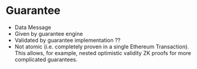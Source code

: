 # Guarantee

* Data Message
* Given by guarantee engine
* Validated by guarantee implementation ??
* Not atomic (i.e. completely proven in a single Ethereum Transaction). This allows, for example, nested optimistic validity ZK proofs for more complicated guarantees.